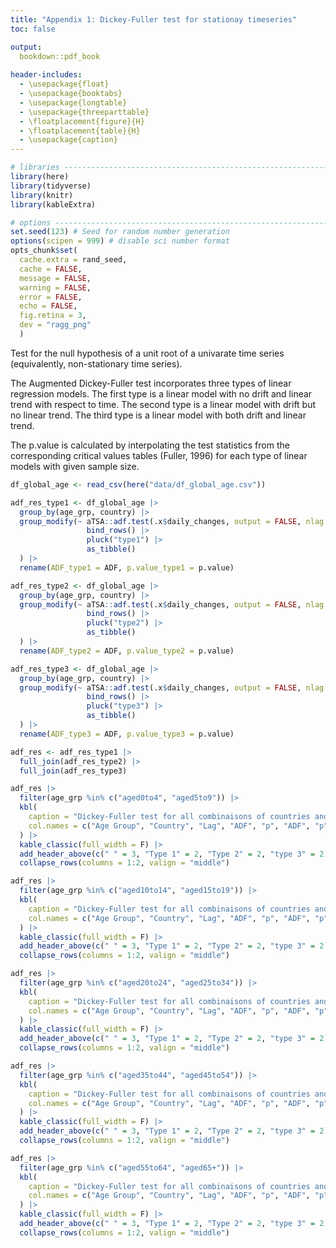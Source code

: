 ```yaml
---
title: "Appendix 1: Dickey-Fuller test for stationay timeseries"
toc: false

output:
  bookdown::pdf_book
  
header-includes:
  - \usepackage{float}
  - \usepackage{booktabs}
  - \usepackage{longtable}
  - \usepackage{threeparttable}
  - \floatplacement{figure}{H}
  - \floatplacement{table}{H}
  - \usepackage{caption}
---
```


```r
# libraries --------------------------------------------------------------------
library(here)
library(tidyverse)
library(knitr)
library(kableExtra)

# options ----------------------------------------------------------------------
set.seed(123) # Seed for random number generation
options(scipen = 999) # disable sci number format
opts_chunk$set(
  cache.extra = rand_seed, 
  cache = FALSE,
  message = FALSE, 
  warning = FALSE, 
  error = FALSE,
  echo = FALSE, 
  fig.retina = 3,
  dev = "ragg_png"
  )
```

Test for the null hypothesis of a unit root of a univarate time series (equivalently, non-stationary time series).

The Augmented Dickey-Fuller test incorporates three types of linear regression models. The first type is a linear model with no drift and linear trend with respect to time. The second type is a linear model with drift but no linear trend. The third type is a linear model with both drift and linear trend.

The p.value is calculated by interpolating the test statistics from the corresponding critical values tables (Fuller, 1996) for each type of linear models with given sample size. 

```r
df_global_age <- read_csv(here("data/df_global_age.csv"))

adf_res_type1 <- df_global_age |>
  group_by(age_grp, country) |>
  group_modify(~ aTSA::adf.test(.x$daily_changes, output = FALSE, nlag = 2) |>
                 bind_rows() |> 
                 pluck("type1") |> 
                 as_tibble()
  ) |> 
  rename(ADF_type1 = ADF, p.value_type1 = p.value)

adf_res_type2 <- df_global_age |>
  group_by(age_grp, country) |>
  group_modify(~ aTSA::adf.test(.x$daily_changes, output = FALSE, nlag = 2) |>
                 bind_rows() |> 
                 pluck("type2") |> 
                 as_tibble()
  ) |> 
  rename(ADF_type2 = ADF, p.value_type2 = p.value)

adf_res_type3 <- df_global_age |>
  group_by(age_grp, country) |>
  group_modify(~ aTSA::adf.test(.x$daily_changes, output = FALSE, nlag = 2) |>
                 bind_rows() |> 
                 pluck("type3") |> 
                 as_tibble()
  ) |> 
  rename(ADF_type3 = ADF, p.value_type3 = p.value)

adf_res <- adf_res_type1 |> 
  full_join(adf_res_type2) |> 
  full_join(adf_res_type3)
```

\newpage

```r
adf_res |>
  filter(age_grp %in% c("aged0to4", "aged5to9")) |> 
  kbl(
    caption = "Dickey-Fuller test for all combinaisons of countries and age groups investigated",
    col.names = c("Age Group", "Country", "Lag", "ADF", "p", "ADF", "p", "ADF", "p")
  ) |> 
  kable_classic(full_width = F) |> 
  add_header_above(c(" " = 3, "Type 1" = 2, "Type 2" = 2, "type 3" = 2)) |>
  collapse_rows(columns = 1:2, valign = "middle")
```

\newpage

```r
adf_res |>
  filter(age_grp %in% c("aged10to14", "aged15to19")) |> 
  kbl(
    caption = "Dickey-Fuller test for all combinaisons of countries and age groups investigated",
    col.names = c("Age Group", "Country", "Lag", "ADF", "p", "ADF", "p", "ADF", "p")
  ) |> 
  kable_classic(full_width = F) |> 
  add_header_above(c(" " = 3, "Type 1" = 2, "Type 2" = 2, "type 3" = 2)) |>
  collapse_rows(columns = 1:2, valign = "middle")
```

\newpage

```r
adf_res |>
  filter(age_grp %in% c("aged20to24", "aged25to34")) |> 
  kbl(
    caption = "Dickey-Fuller test for all combinaisons of countries and age groups investigated",
    col.names = c("Age Group", "Country", "Lag", "ADF", "p", "ADF", "p", "ADF", "p")
  ) |> 
  kable_classic(full_width = F) |> 
  add_header_above(c(" " = 3, "Type 1" = 2, "Type 2" = 2, "type 3" = 2)) |>
  collapse_rows(columns = 1:2, valign = "middle")
```

\newpage

```r
adf_res |>
  filter(age_grp %in% c("aged35to44", "aged45to54")) |> 
  kbl(
    caption = "Dickey-Fuller test for all combinaisons of countries and age groups investigated",
    col.names = c("Age Group", "Country", "Lag", "ADF", "p", "ADF", "p", "ADF", "p")
  ) |> 
  kable_classic(full_width = F) |> 
  add_header_above(c(" " = 3, "Type 1" = 2, "Type 2" = 2, "type 3" = 2)) |>
  collapse_rows(columns = 1:2, valign = "middle")
```

\newpage

```r
adf_res |>
  filter(age_grp %in% c("aged55to64", "aged65+")) |> 
  kbl(
    caption = "Dickey-Fuller test for all combinaisons of countries and age groups investigated",
    col.names = c("Age Group", "Country", "Lag", "ADF", "p", "ADF", "p", "ADF", "p")
  ) |> 
  kable_classic(full_width = F) |> 
  add_header_above(c(" " = 3, "Type 1" = 2, "Type 2" = 2, "type 3" = 2)) |>
  collapse_rows(columns = 1:2, valign = "middle")
```